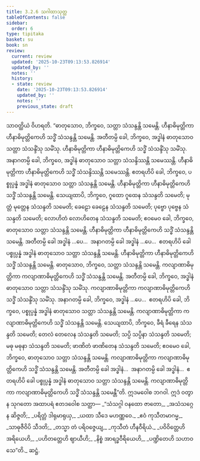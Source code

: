 ```yaml
---
title: 3.2.6 သဂါထာသုတ္တ
tableOfContents: false
sidebar:
  order: 6
type: tipitaka
basket: su
book: sn
review:
  current: review
  updated: '2025-10-23T09:13:53.826914'
  updated_by: ''
  notes: ''
  history:
  - state: review
    date: '2025-10-23T09:13:53.826914'
    updated_by: ''
    notes: ''
    previous_state: draft
---
```



<ReviewStatus review={frontmatter.review} showDetails={true} />

<HypothesisAnnotation frontmatter={frontmatter} />

<DynamicBreadcrumb />

<Division number="100" book="sn" e="ch" v="18" p="295">

<Paragraph number="717" book="sn">
သာဝတ္ထိယံ ဝိဟရတိ. “ဓာတုသောဝ, ဘိက္ခဝေ, သတ္တာ သံသန္ဒန္တိ သမေန္တိ. ဟီနာဓိမုတ္တိကာ ဟီနာဓိမုတ္တိကေဟိ သဒ္ဓိံ သံသန္ဒန္တိ သမေန္တိ. အတီတမ္ပိ ခေါ, ဘိက္ခဝေ, အဒ္ဓါနံ ဓာတုသောဝ သတ္တာ သံသန္ဒိံသု သမိံသု. ဟီနာဓိမုတ္တိကာ ဟီနာဓိမုတ္တိကေဟိ သဒ္ဓိံ သံသန္ဒိံသု သမိံသု.
</Paragraph>

<Paragraph number="718" book="sn">
အနာဂတမ္ပိ ခေါ, ဘိက္ခဝေ, အဒ္ဓါနံ ဓာတုသောဝ သတ္တာ သံသန္ဒိဿန္တိ သမေဿန္တိ. ဟီနာဓိမုတ္တိကာ ဟီနာဓိမုတ္တိကေဟိ သဒ္ဓိံ သံသန္ဒိဿန္တိ သမေဿန္တိ.
</Paragraph>

<Paragraph number="719" book="sn">
ဧတရဟိပိ ခေါ, ဘိက္ခဝေ, ပစ္စုပ္ပန္နံ အဒ္ဓါနံ ဓာတုသောဝ သတ္တာ သံသန္ဒန္တိ သမေန္တိ. ဟီနာဓိမုတ္တိကာ ဟီနာဓိမုတ္တိကေဟိ သဒ္ဓိံ သံသန္ဒန္တိ သမေန္တိ.
</Paragraph>

<Paragraph number="720" book="sn">
သေယျထာပိ, ဘိက္ခဝေ, ဂူထော ဂူထေန သံသန္ဒတိ သမေတိ; မုတ္တံ မုတ္တေန သံသန္ဒတိ သမေတိ; ခေဠော ခေဠေန သံသန္ဒတိ သမေတိ; ပုဗ္ဗော ပုဗ္ဗေန သံသန္ဒတိ သမေတိ; လောဟိတံ လောဟိတေန သံသန္ဒတိ သမေတိ; ဧဝမေဝ ခေါ, ဘိက္ခဝေ, ဓာတုသောဝ သတ္တာ သံသန္ဒန္တိ သမေန္တိ. ဟီနာဓိမုတ္တိကာ ဟီနာဓိမုတ္တိကေဟိ သဒ္ဓိံ သံသန္ဒန္တိ သမေန္တိ. အတီတမ္ပိ ခေါ အဒ္ဓါနံ …ပေ…  အနာဂတမ္ပိ ခေါ အဒ္ဓါနံ …ပေ…  ဧတရဟိပိ ခေါ ပစ္စုပ္ပန္နံ အဒ္ဓါနံ ဓာတုသောဝ သတ္တာ သံသန္ဒန္တိ သမေန္တိ. ဟီနာဓိမုတ္တိကာ ဟီနာဓိမုတ္တိကေဟိ သဒ္ဓိံ သံသန္ဒန္တိ သမေန္တိ.
</Paragraph>

<Paragraph number="721" book="sn">
ဓာတုသောဝ, ဘိက္ခဝေ, သတ္တာ သံသန္ဒန္တိ သမေန္တိ. ကလျာဏာဓိမုတ္တိကာ ကလျာဏာဓိမုတ္တိကေဟိ သဒ္ဓိံ သံသန္ဒန္တိ သမေန္တိ. အတီတမ္ပိ ခေါ, ဘိက္ခဝေ, အဒ္ဓါနံ ဓာတုသောဝ သတ္တာ သံသန္ဒိံသု သမိံသု. ကလျာဏာဓိမုတ္တိကာ ကလျာဏာဓိမုတ္တိကေဟိ သဒ္ဓိံ သံသန္ဒိံသု သမိံသု.
</Paragraph>

<Paragraph number="722" book="sn">
အနာဂတမ္ပိ ခေါ, ဘိက္ခဝေ, အဒ္ဓါနံ …ပေ…  ဧတရဟိပိ ခေါ, ဘိက္ခဝေ, ပစ္စုပ္ပန္နံ အဒ္ဓါနံ ဓာတုသောဝ သတ္တာ သံသန္ဒန္တိ သမေန္တိ. ကလျာဏာဓိမုတ္တိကာ ကလျာဏာဓိမုတ္တိကေဟိ သဒ္ဓိံ သံသန္ဒန္တိ သမေန္တိ.
</Paragraph>

<Paragraph number="723" book="sn">
သေယျထာပိ, ဘိက္ခဝေ, ခီရံ ခီရေန သံသန္ဒတိ သမေတိ; တေလံ တေလေန သံသန္ဒတိ သမေတိ; သပ္ပိ သပ္ပိနာ သံသန္ဒတိ သမေတိ; မဓု မဓုနာ သံသန္ဒတိ သမေတိ; ဖာဏိတံ ဖာဏိတေန သံသန္ဒတိ သမေတိ; ဧဝမေဝ ခေါ, ဘိက္ခဝေ, ဓာတုသောဝ သတ္တာ သံသန္ဒန္တိ သမေန္တိ. ကလျာဏာဓိမုတ္တိကာ ကလျာဏာဓိမုတ္တိကေဟိ သဒ္ဓိံ သံသန္ဒန္တိ သမေန္တိ. အတီတမ္ပိ ခေါ အဒ္ဓါနံ…  အနာဂတမ္ပိ ခေါ အဒ္ဓါနံ…  ဧတရဟိပိ ခေါ ပစ္စုပ္ပန္နံ အဒ္ဓါနံ ဓာတုသောဝ သတ္တာ သံသန္ဒန္တိ သမေန္တိ. ကလျာဏာဓိမုတ္တိကာ ကလျာဏာဓိမုတ္တိကေဟိ သဒ္ဓိံ သံသန္ဒန္တိ သမေန္တီ”တိ.
</Paragraph>

<Paragraph number="724" book="sn">
ဣဒမဝေါစ ဘဂဝါ. ဣဒံ ဝတွာန သုဂတော အထာပရံ ဧတဒဝေါစ သတ္ထာ—
</Paragraph>

<Paragraph number="725" type="verses" book="sn">
_“သံသဂ္ဂါ ဝနထော ဇာတော,_  
_အသံသဂ္ဂေန ဆိဇ္ဇတိ;_  
_ပရိတ္တံ ဒါရုမာရုယှ,_  
_ယထာ သီဒေ မဟဏ္ဏဝေ._  

</Paragraph>

<Paragraph number="726" type="verses" book="sn">
_ဧဝံ ကုသီတမာဂမ္မ,_  
_သာဓုဇီဝိပိ သီဒတိ;_  
_တသ္မာ တံ ပရိဝဇ္ဇေယျ,_  
_ကုသီတံ ဟီနဝီရိယံ._  

</Paragraph>

<Paragraph number="727" type="verses" book="sn">
_ပဝိဝိတ္တေဟိ အရိယေဟိ,_  
_ပဟိတတ္တေဟိ ဈာယီဟိ;_  
_နိစ္စံ အာရဒ္ဓဝီရိယေဟိ,_  
_ပဏ္ဍိတေဟိ သဟာဝသေ”တိ._  


</Paragraph>
</Division>

<Paragraph number="728" type="center" book="sn">
ဆဋ္ဌံ.
</Paragraph>